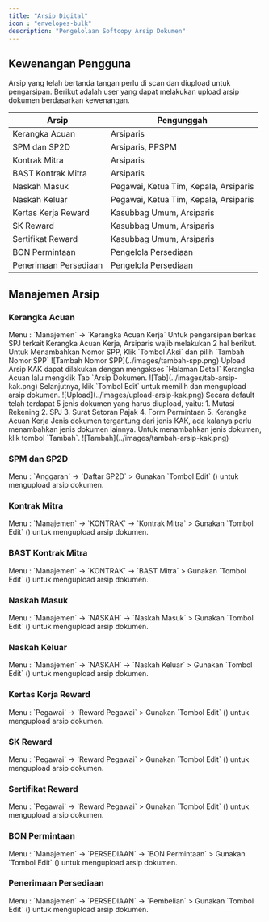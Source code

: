 ```yaml
---
title: "Arsip Digital"
icon : "envelopes-bulk"
description: "Pengelolaan Softcopy Arsip Dokumen"
---
```


## Kewenangan Pengguna
Arsip yang telah bertanda tangan perlu di scan dan diupload untuk pengarsipan.
Berikut adalah user yang dapat melakukan upload arsip dokumen berdasarkan kewenangan.

| Arsip                 | Pengunggah                            |
| --------              | ------------------------------------- |
| Kerangka Acuan        | Arsiparis                             |
| SPM dan SP2D          | Arsiparis, PPSPM                      |
| Kontrak Mitra         | Arsiparis                             |
| BAST Kontrak Mitra    | Arsiparis                             |
| Naskah Masuk          | Pegawai, Ketua Tim, Kepala, Arsiparis |
| Naskah Keluar         | Pegawai, Ketua Tim, Kepala, Arsiparis |
| Kertas Kerja Reward   | Kasubbag Umum, Arsiparis              |
| SK Reward             | Kasubbag Umum, Arsiparis              |
| Sertifikat Reward     | Kasubbag Umum, Arsiparis              |
| BON Permintaan        | Pengelola Persediaan                  |
| Penerimaan Persediaan | Pengelola Persediaan                  |

## Manajemen Arsip
### Kerangka Acuan
<Note>
   Menu : `Manajemen` -> `Kerangka Acuan Kerja` 
</Note>
Untuk pengarsipan berkas SPJ terkait Kerangka Acuan Kerja, Arsiparis wajib melakukan 2 hal berikut.
<Steps>
    <Step title="Menambahkan Nomor SPP pada KAK">
        Untuk Menambahkan Nomor SPP, Klik `Tombol Aksi` dan pilih `Tambah Nomor SPP`
        <Frame caption="Menambahkan Nomor SPP pada Kerangka Acuan Kerja">
        ![Tambah Nomor SPP](../images/tambah-spp.png)
        </Frame>
    </Step>
    <Step title="Mengupload Arsip">
        Upload Arsip KAK dapat dilakukan dengan mengakses `Halaman Detail` Kerangka Acuan lalu mengklik Tab `Arsip Dokumen.
        <Frame caption="Tab Arsip Dokumen">
        ![Tab](../images/tab-arsip-kak.png)
        </Frame>
        Selanjutnya, klik `Tombol Edit` untuk memilih dan mengupload arsip dokumen.
        <Frame caption="Tombol Edit untuk upload arsip">
        ![Upload](../images/upload-arsip-kak.png)
        </Frame>
        <Tip>
            Secara default telah terdapat 5 jenis dokumen yang harus diupload, yaitu:
            1. Mutasi Rekening
            2. SPJ
            3. Surat Setoran Pajak
            4. Form Permintaan
            5. Kerangka Acuan Kerja
        </Tip>
        Jenis dokumen tergantung dari jenis KAK, ada kalanya perlu menambahkan jenis dokumen lainnya. Untuk menambahkan jenis dokumen, klik tombol `Tambah`.
        <Frame caption="Menambah Jenis Dokumen">
        ![Tambah](../images/tambah-arsip-kak.png)
        </Frame>
    </Step>
</Steps>

### SPM dan SP2D
<Note>
   Menu : `Anggaran` -> `Daftar SP2D` 
   > Gunakan `Tombol Edit` (<Icon icon="pen-to-square" />) untuk mengupload arsip dokumen.
</Note>

### Kontrak Mitra 
<Note>
   Menu : `Manajemen` -> `KONTRAK` -> `Kontrak Mitra` 
   > Gunakan `Tombol Edit` (<Icon icon="pen-to-square" />) untuk mengupload arsip dokumen.
</Note>

### BAST Kontrak Mitra 
<Note>
   Menu : `Manajemen` -> `KONTRAK` -> `BAST Mitra` 
   > Gunakan `Tombol Edit` (<Icon icon="pen-to-square" />) untuk mengupload arsip dokumen.
</Note>


### Naskah Masuk
<Note>
   Menu : `Manajemen`  -> `NASKAH` -> `Naskah Masuk` 
   > Gunakan `Tombol Edit` (<Icon icon="pen-to-square" />) untuk mengupload arsip dokumen.
</Note>
 
### Naskah Keluar
<Note>
   Menu : `Manajemen`  -> `NASKAH` -> `Naskah Keluar` 
   > Gunakan `Tombol Edit` (<Icon icon="pen-to-square" />) untuk mengupload arsip dokumen.
</Note>

### Kertas Kerja Reward
<Note>
   Menu : `Pegawai` -> `Reward Pegawai` 
   > Gunakan `Tombol Edit` (<Icon icon="pen-to-square" />) untuk mengupload arsip dokumen.
</Note>

### SK Reward
<Note>
   Menu : `Pegawai` -> `Reward Pegawai` 
   > Gunakan `Tombol Edit` (<Icon icon="pen-to-square" />) untuk mengupload arsip dokumen.
</Note>

### Sertifikat Reward
<Note>
   Menu : `Pegawai` -> `Reward Pegawai` 
   > Gunakan `Tombol Edit` (<Icon icon="pen-to-square" />) untuk mengupload arsip dokumen.
</Note>

### BON Permintaan
<Note>
   Menu : `Manajemen`  -> `PERSEDIAAN` -> `BON Permintaan` 
   > Gunakan `Tombol Edit` (<Icon icon="pen-to-square" />) untuk mengupload arsip dokumen.
</Note>

### Penerimaan Persediaan
<Note>
   Menu : `Manajemen`  -> `PERSEDIAAN` -> `Pembelian` 
   > Gunakan `Tombol Edit` (<Icon icon="pen-to-square" />) untuk mengupload arsip dokumen.
</Note>